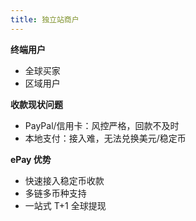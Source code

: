 ```yaml
---
title: 独立站商户
---
```


**终端用户**
- 全球买家
- 区域用户

**收款现状问题**
- PayPal/信用卡：风控严格，回款不及时
- 本地支付：接入难，无法兑换美元/稳定币

**ePay 优势**
- 快速接入稳定币收款
- 多链多币种支持
- 一站式 T+1 全球提现
